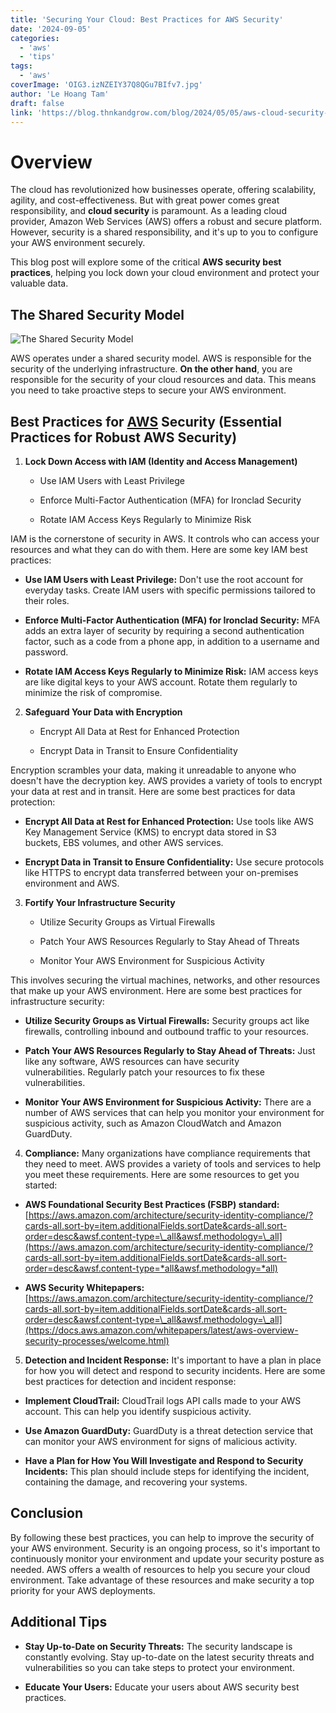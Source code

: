 ```yaml
---
title: 'Securing Your Cloud: Best Practices for AWS Security'
date: '2024-09-05'
categories:
  - 'aws'
  - 'tips'
tags:
  - 'aws'
coverImage: 'OIG3.izNZEIY37Q8QGu7BIfv7.jpg'
author: 'Le Hoang Tam'
draft: false
link: 'https://blog.thnkandgrow.com/blog/2024/05/05/aws-cloud-security-best-practices/'
---
```


# Overview

<TOCInline toc={props.toc} exclude="Overview" toHeading={2} />

The cloud has revolutionized how businesses operate, offering scalability, agility, and cost-effectiveness. But with great power comes great responsibility, and **cloud security** is paramount. As a leading cloud provider, Amazon Web Services (AWS) offers a robust and secure platform. However, security is a shared responsibility, and it's up to you to configure your AWS environment securely.

This blog post will explore some of the critical **AWS security best practices**, helping you lock down your cloud environment and protect your valuable data.

## The Shared Security Model

![The Shared Security Model](/static/blog/images/reponsibility-model.jpeg 'image')

AWS operates under a shared security model. AWS is responsible for the security of the underlying infrastructure. **On the other hand**, you are responsible for the security of your cloud resources and data. This means you need to take proactive steps to secure your AWS environment.

## **Best Practices for [AWS](https://thnkandgrow.com/blog/tag/aws/) Security** (**Essential Practices for Robust AWS Security**)

1. **Lock Down Access with IAM (Identity and Access Management)**

   - Use IAM Users with Least Privilege

   - Enforce Multi-Factor Authentication (MFA) for Ironclad Security

   - Rotate IAM Access Keys Regularly to Minimize Risk

IAM is the cornerstone of security in AWS. It controls who can access your resources and what they can do with them. Here are some key IAM best practices:

- **Use IAM Users with Least Privilege:** Don't use the root account for everyday tasks. Create IAM users with specific permissions tailored to their roles.

- **Enforce Multi-Factor Authentication (MFA) for Ironclad Security:** MFA adds an extra layer of security by requiring a second authentication factor, such as a code from a phone app, in addition to a username and password.

- **Rotate IAM Access Keys Regularly to Minimize Risk:** IAM access keys are like digital keys to your AWS account. Rotate them regularly to minimize the risk of compromise.

2. **Safeguard Your Data with Encryption**

   - Encrypt All Data at Rest for Enhanced Protection

   - Encrypt Data in Transit to Ensure Confidentiality

Encryption scrambles your data, making it unreadable to anyone who doesn't have the decryption key. AWS provides a variety of tools to encrypt your data at rest and in transit. Here are some best practices for data protection:

- **Encrypt All Data at Rest for Enhanced Protection:** Use tools like AWS Key Management Service (KMS) to encrypt data stored in S3 buckets, EBS volumes, and other AWS services.

- **Encrypt Data in Transit to Ensure Confidentiality:** Use secure protocols like HTTPS to encrypt data transferred between your on-premises environment and AWS.

3. **Fortify Your Infrastructure Security**

   - Utilize Security Groups as Virtual Firewalls

   - Patch Your AWS Resources Regularly to Stay Ahead of Threats

   - Monitor Your AWS Environment for Suspicious Activity

This involves securing the virtual machines, networks, and other resources that make up your AWS environment. Here are some best practices for infrastructure security:

- **Utilize Security Groups as Virtual Firewalls:** Security groups act like firewalls, controlling inbound and outbound traffic to your resources.

- **Patch Your AWS Resources Regularly to Stay Ahead of Threats:** Just like any software, AWS resources can have security vulnerabilities. Regularly patch your resources to fix these vulnerabilities.

- **Monitor Your AWS Environment for Suspicious Activity:** There are a number of AWS services that can help you monitor your environment for suspicious activity, such as Amazon CloudWatch and Amazon GuardDuty.

4. **Compliance:** Many organizations have compliance requirements that they need to meet. AWS provides a variety of tools and services to help you meet these requirements. Here are some resources to get you started:

- **AWS Foundational Security Best Practices (FSBP) standard:** [https://aws.amazon.com/architecture/security-identity-compliance/?cards-all.sort-by=item.additionalFields.sortDate&cards-all.sort-order=desc&awsf.content-type=\_all&awsf.methodology=\_all](https://aws.amazon.com/architecture/security-identity-compliance/?cards-all.sort-by=item.additionalFields.sortDate&cards-all.sort-order=desc&awsf.content-type=*all&awsf.methodology=*all)

- **AWS Security Whitepapers:** [https://aws.amazon.com/architecture/security-identity-compliance/?cards-all.sort-by=item.additionalFields.sortDate&cards-all.sort-order=desc&awsf.content-type=\_all&awsf.methodology=\_all](https://docs.aws.amazon.com/whitepapers/latest/aws-overview-security-processes/welcome.html)

5. **Detection and Incident Response:** It's important to have a plan in place for how you will detect and respond to security incidents. Here are some best practices for detection and incident response:

- **Implement CloudTrail:** CloudTrail logs API calls made to your AWS account. This can help you identify suspicious activity.

- **Use Amazon GuardDuty:** GuardDuty is a threat detection service that can monitor your AWS environment for signs of malicious activity.

- **Have a Plan for How You Will Investigate and Respond to Security Incidents:** This plan should include steps for identifying the incident, containing the damage, and recovering your systems.

## **Conclusion**

By following these best practices, you can help to improve the security of your AWS environment. Security is an ongoing process, so it's important to continuously monitor your environment and update your security posture as needed. AWS offers a wealth of resources to help you secure your cloud environment. Take advantage of these resources and make security a top priority for your AWS deployments.

## Additional Tips

- **Stay Up-to-Date on Security Threats:** The security landscape is constantly evolving. Stay up-to-date on the latest security threats and vulnerabilities so you can take steps to protect your environment.

- **Educate Your Users:** Educate your users about AWS security best practices.
